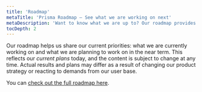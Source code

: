 ```yaml
---
title: 'Roadmap'
metaTitle: 'Prisma Roadmap – See what we are working on next'
metaDescription: 'Want to know what we are up to? Our roadmap provides an overview of our priorities and where we are planning to take Prisma next.'
tocDepth: 2
---
```


<TopBlock>

Our roadmap helps us share our current priorities: what we are currently working on and what we are planning to work on in the near term. This reflects our _current plans_ today, and the content is subject to change at any time. Actual results and plans may differ as a result of changing our product strategy or reacting to demands from our user base.

You can [check out the full roadmap here](https://pris.ly/roadmap).

</TopBlock>
